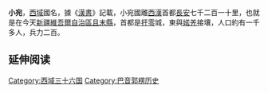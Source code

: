 {{unreferenced|time=2018-09-21T11:22:36+00:00}}
'''小宛'''，[[西域|西域]]國名，據《[[漢書|漢書]]》記載，小宛國離[[西漢|西漢]]首都[[長安|長安]]七千二百一十里，也就是在今天[[新疆維吾爾自治區|新疆維吾爾自治區]][[且末縣|且末縣]]，首都是[[扜零|扜零]]城，東與[[婼羌|婼羌]]接壤，人口約有一千多人，兵力二百。

== 延伸阅读 ==
{{Wikisource further reading}}

{{西域三十六国}}
{{China-hist-stub}}
[[Category:西域三十六国|Category:西域三十六国]]
[[Category:巴音郭楞历史|Category:巴音郭楞历史]]